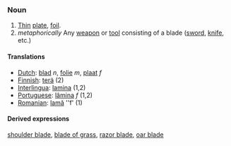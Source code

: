 ===Noun===
#[[thin|Thin]] [[plate]], [[foil]].
#''metaphorically'' Any [[weapon]] or [[tool]] consisting of a blade ([[sword]], [[knife]], etc.)

====Translations====
*[[Dutch]]: [[blad]] ''n'', [[folie]] ''m'', [[plaat]] ''f''
*[[Finnish]]: [[terä]] (2)
*[[Interlingua]]: [[lamina]] (1,2)
*[[Portuguese]]: [[lâmina]] ''f'' (1,2)
*[[Romanian]]: [[lamă]] ''f' (1)

====Derived expressions====
[[shoulder blade]], [[blade of grass]], [[razor blade]], [[oar blade]]